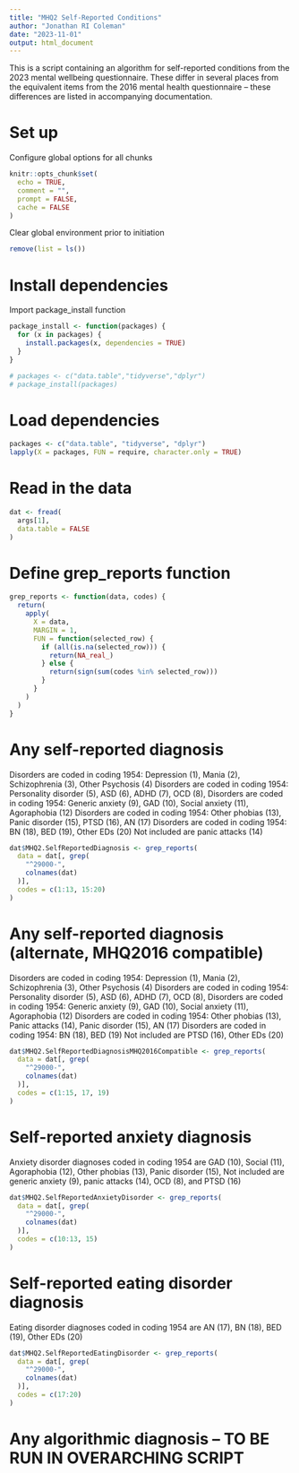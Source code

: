 ```yaml
---
title: "MHQ2 Self-Reported Conditions"
author: "Jonathan RI Coleman"
date: "2023-11-01"
output: html_document
---
```


This is a script containing an algorithm for self-reported conditions from the 2023 mental wellbeing questionnaire.
These differ in several places from the equivalent items from the 2016 mental health questionnaire – these differences are listed in accompanying documentation.

# Set up

Configure global options for all chunks

```r

knitr::opts_chunk$set(
  echo = TRUE,
  comment = "",
  prompt = FALSE,
  cache = FALSE
)

```

Clear global environment prior to initiation

```r

remove(list = ls())

```
# Install dependencies

Import package_install function

```r

package_install <- function(packages) {
  for (x in packages) {
    install.packages(x, dependencies = TRUE)
  }
}

```

```r

# packages <- c("data.table","tidyverse","dplyr")
# package_install(packages)

```

# Load dependencies

```r

packages <- c("data.table", "tidyverse", "dplyr")
lapply(X = packages, FUN = require, character.only = TRUE)

```

# Read in the data

```r

dat <- fread(
  args[1],
  data.table = FALSE
)

```

# Define grep_reports function

```r

grep_reports <- function(data, codes) {
  return(
    apply(
      X = data,
      MARGIN = 1,
      FUN = function(selected_row) {
        if (all(is.na(selected_row))) {
          return(NA_real_)
        } else {
          return(sign(sum(codes %in% selected_row)))
        }
      }
    )
  )
}

```

# Any self-reported diagnosis

Disorders are coded in coding 1954: Depression (1), Mania (2), Schizophrenia (3), Other Psychosis (4)
Disorders are coded in coding 1954: Personality disorder (5), ASD (6), ADHD (7), OCD (8),
Disorders are coded in coding 1954: Generic anxiety (9), GAD (10), Social anxiety (11), Agoraphobia (12)
Disorders are coded in coding 1954: Other phobias (13), Panic disorder (15), PTSD (16), AN (17)
Disorders are coded in coding 1954: BN (18), BED (19), Other EDs (20)
Not included are panic attacks (14)

```r

dat$MHQ2.SelfReportedDiagnosis <- grep_reports(
  data = dat[, grep(
    "^29000-",
    colnames(dat)
  )],
  codes = c(1:13, 15:20)
)

```

# Any self-reported diagnosis (alternate, MHQ2016 compatible)

Disorders are coded in coding 1954: Depression (1), Mania (2), Schizophrenia (3), Other Psychosis (4)
Disorders are coded in coding 1954: Personality disorder (5), ASD (6), ADHD (7), OCD (8),
Disorders are coded in coding 1954: Generic anxiety (9), GAD (10), Social anxiety (11), Agoraphobia (12)
Disorders are coded in coding 1954: Other phobias (13), Panic attacks (14), Panic disorder (15), AN (17)
Disorders are coded in coding 1954: BN (18), BED (19)
Not included are PTSD (16), Other EDs (20)

```r

dat$MHQ2.SelfReportedDiagnosisMHQ2016Compatible <- grep_reports(
  data = dat[, grep(
    "^29000-",
    colnames(dat)
  )],
  codes = c(1:15, 17, 19)
)

```

# Self-reported anxiety diagnosis

Anxiety disorder diagnoses coded in coding 1954 are GAD (10), Social (11), Agoraphobia (12), Other phobias (13), Panic disorder (15), 
Not included are generic anxiety (9), panic attacks (14), OCD (8), and PTSD (16)

```r

dat$MHQ2.SelfReportedAnxietyDisorder <- grep_reports(
  data = dat[, grep(
    "^29000-",
    colnames(dat)
  )],
  codes = c(10:13, 15)
)

```

# Self-reported eating disorder diagnosis

Eating disorder diagnoses coded in coding 1954 are AN (17), BN (18), BED (19), Other EDs (20)

```r

dat$MHQ2.SelfReportedEatingDisorder <- grep_reports(
  data = dat[, grep(
    "^29000-",
    colnames(dat)
  )],
  codes = c(17:20)
)

```

# Any algorithmic diagnosis – TO BE RUN IN OVERARCHING SCRIPT
